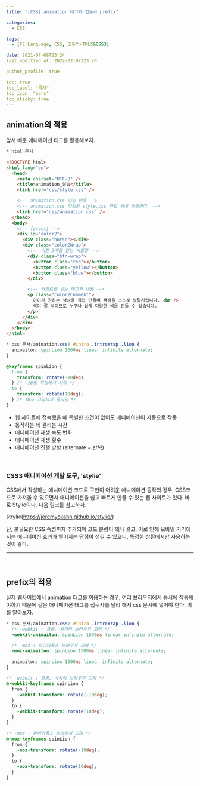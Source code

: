 ```yaml
---
title: "[CSS] animation 태그와 접두사 prefix"

categories:
  - CSS

tags:
  - [FE Language, CSS, 모두의HTML5&CSS3]

date: 2021-07-08T23:24
last_modified_at: 2022-02-07T23:20

author_profile: true

toc: true
toc_label: "목차"
toc_icon: "bars"
toc_sticky: true
---
```


## animation의 적용

<p>앞서 배운 애니메이션 태그를 활용해보자.</p>

```html
* html 문서

<!DOCTYPE html>
<html lang="en">
  <head>
    <meta charset="UTF-8" />
    <title>animation_실습</title>
    <link href="css/style.css" />

    <!-- animation.css 파일 연동 -->
    <!-- animation.css 파일은 style.css 파일 뒤에 연결한다. -->
    <link href="css/animation.css" />
  </head>
  <body>
    <!-- forest1 -->
    <div id="color2">
      <div class="horse"></div>
      <div class="color2Wrap">
        <!-- 버튼 3개를 담는 서랍장 -->
        <div class="btn-wrap">
          <button class="red"></button>
          <button class="yellow"></button>
          <button class="blue"></button>
        </div>

        <!-- 커멘트를 넣는 태그와 내용 -->
        <p class="color2Comment">
          아이가 원하는 색상을 직접 만들며 색감을 스스로 발달시킵니다. <br />
          색이 잘 섞이므로 누구나 쉽게 다양한 색을 만들 수 있습니다.
        </p>
      </div>
    </div>
  </body>
</html>
```

```css
* css 문서(animation.css) #intro .introWrap .lion {
  animaiton: spinLion 1500ms linear infinite alternate;
}

@keyframes spinLion {
  from {
    transform: rotate(-10deg);
  } /* -10도 지점에서 시작 */
  to {
    transform: rotate(10deg);
  } /* 10도 지점까지 움직임 */
}
```

<p>

- 웹 사이트에 접속했을 때 특별한 조건이 없어도 애니메이션이 자동으로 작동
- 동작하는 데 걸리는 시간
- 애니메이션 재생 속도 변화
- 애니메이션 재생 횟수
- 애니메이션 진행 방향 (alternate = 반복)
</p>

<br />

### CSS3 애니메이션 개발 도구, 'stylie'

<p>CSS에서 작성하는 애니메이션 코드로 구현이 어려운 애니메이션 동작의 경우,
CSS코드로 가져올 수 있으면서 애니메이션을 쉽고 빠르게 만들 수 있는 웹 사이트가
있다. 바로 Stylie이다. 다음 링크를 참고하자.<br /></p>

strylie(https://jeremyckahn.github.io/stylie/)

<p>단, 불필요한 CSS 속성까지 추가되어 코드 분량이 꽤나 길고, 이로 인해
모바일 기기에서는 애니메이션 효과가 떨어지는 단점이 생길 수 있으니,
특정한 상황에서만 사용하는 것이 좋다. </p>

---

<br />

## prefix의 적용

<p>실제 웹사이트에서 animation 태그를 이용하는 경우, 여러 브라우저에서
동시에 작동해야하기 때문에 같은 애니메이션 태그를 접두사를 달리 해서
css 문서에 넣어야 한다. 이를 알아보자.</p>

```css
* css 문서(animation.css) #intro .introWrap .lion {
  /* -webkit : 크롬, 사파리 브라우저 고려 */
  -webkit-animaiton: spinLion 1500ms linear infinite alternate;

  /* -moz : 파이어폭스 브라우저 고려 */
  -moz-animaiton: spinLion 1500ms linear infinite alternate;

  animaiton: spinLion 1500ms linear infinite alternate;
}

/* -webkit : 크롬, 사파리 브라우저 고려 */
@-webkit-keyframes spinLion {
  from {
    -webkit-transform: rotate(-10deg);
  }
  to {
    -webkit-transform: rotate(10deg);
  }
}

/* -moz : 파이어폭스 브라우저 고려 */
@-moz-keyframes spinLion {
  from {
    -moz-transform: rotate(-10deg);
  }
  to {
    -moz-transform: rotate(10deg);
  }
}
```
